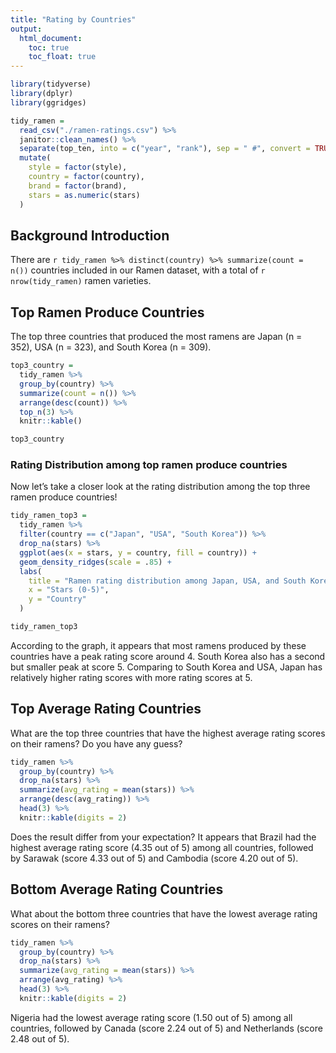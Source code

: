 ```yaml
---
title: "Rating by Countries"
output: 
  html_document:
    toc: true
    toc_float: true
---
```


```r
library(tidyverse)
library(dplyr)
library(ggridges)

```

```r
tidy_ramen = 
  read_csv("./ramen-ratings.csv") %>% 
  janitor::clean_names() %>% 
  separate(top_ten, into = c("year", "rank"), sep = " #", convert = TRUE) %>% 
  mutate(
    style = factor(style),
    country = factor(country),
    brand = factor(brand),
    stars = as.numeric(stars)
  )
```

## Background Introduction 
There are `r tidy_ramen %>% distinct(country) %>% summarize(count = n())` countries included in our Ramen dataset, with a total of `r nrow(tidy_ramen)` ramen varieties. 


## Top Ramen Produce Countries
The top three countries that produced the most ramens are Japan (n = 352), USA (n = 323), and South Korea (n = 309).

```r
top3_country = 
  tidy_ramen %>%
  group_by(country) %>%
  summarize(count = n()) %>%
  arrange(desc(count)) %>%
  top_n(3) %>% 
  knitr::kable()

top3_country
```


### Rating Distribution among top ramen produce countries
Now let's take a closer look at the rating distribution among the top three ramen produce countries!
```r
tidy_ramen_top3 = 
  tidy_ramen %>%
  filter(country == c("Japan", "USA", "South Korea")) %>%
  drop_na(stars) %>%
  ggplot(aes(x = stars, y = country, fill = country)) + 
  geom_density_ridges(scale = .85) +
  labs(
    title = "Ramen rating distribution among Japan, USA, and South Korea",
    x = "Stars (0-5)",
    y = "Country"
  )

tidy_ramen_top3
```

According to the graph, it appears that most ramens produced by these countries have a peak rating score around 4. South Korea also has a second but smaller peak at score 5. Comparing to South Korea and USA, Japan has relatively higher rating scores with more rating scores at 5. 



## Top Average Rating Countries

What are the top three countries that have the highest average rating scores on their ramens? Do you have any guess?
```r
tidy_ramen %>%
  group_by(country) %>%
  drop_na(stars) %>%
  summarize(avg_rating = mean(stars)) %>%
  arrange(desc(avg_rating)) %>%
  head(3) %>%
  knitr::kable(digits = 2) 
```

Does the result differ from your expectation? It appears that Brazil had the highest average rating score (4.35 out of 5) among all countries, followed by Sarawak (score 4.33 out of 5) and Cambodia (score 4.20 out of 5).



## Bottom Average Rating Countries

What about the bottom three countries that have the lowest average rating scores on their ramens?
```r
tidy_ramen %>%
  group_by(country) %>%
  drop_na(stars) %>%
  summarize(avg_rating = mean(stars)) %>%
  arrange(avg_rating) %>%
  head(3) %>%
  knitr::kable(digits = 2) 
```
Nigeria had the lowest average rating score (1.50 out of 5) among all countries, followed by Canada (score 2.24 out of 5) and Netherlands (score 2.48 out of 5).
